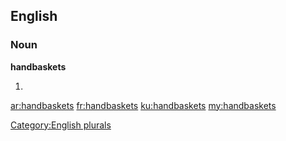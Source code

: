 ==English==

===Noun===
'''handbaskets'''

# {{plural of|handbasket}}

[[Category:English plurals]]

[[ar:handbaskets]]
[[fr:handbaskets]]
[[ku:handbaskets]]
[[my:handbaskets]]